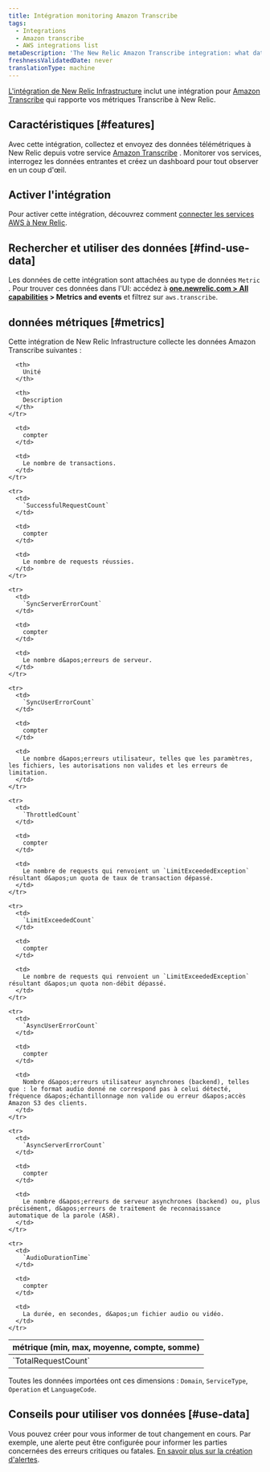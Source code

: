 ```yaml
---
title: Intégration monitoring Amazon Transcribe
tags:
  - Integrations
  - Amazon transcribe
  - AWS integrations list
metaDescription: 'The New Relic Amazon Transcribe integration: what data it reports, and how to enable it.'
freshnessValidatedDate: never
translationType: machine
---
```


[L&apos;intégration de New Relic Infrastructure](/docs/infrastructure/introduction-infra-monitoring) inclut une intégration pour [Amazon Transcribe](https://aws.amazon.com/transcribe) qui rapporte vos métriques Transcribe à New Relic.

## Caractéristiques [#features]

Avec cette intégration, collectez et envoyez des données télémétriques à New Relic depuis votre service [Amazon Transcribe](https://aws.amazon.com/transcribe/) . Monitorer vos services, interrogez les données entrantes et créez un dashboard pour tout observer en un coup d&apos;œil.

## Activer l&apos;intégration

Pour activer cette intégration, découvrez comment [connecter les services AWS à New Relic](/docs/infrastructure/amazon-integrations/connect/aws-metric-stream/#set-up-metric-stream).

## Rechercher et utiliser des données [#find-use-data]

Les données de cette intégration sont attachées au type de données `Metric` . Pour trouver ces données dans l&apos;UI: accédez à <DNT>**[one.newrelic.com &gt; All capabilities](https://one.newrelic.com/all-capabilities) &gt; Metrics and events**</DNT> et filtrez sur `aws.transcribe`.

## données métriques [#metrics]

Cette intégration de New Relic Infrastructure collecte les données Amazon Transcribe suivantes :

<table>
  <thead>
    <tr>
      <th style={{ width: "200px" }}>
        métrique (min, max, moyenne, compte, somme)
      </th>

      <th>
        Unité
      </th>

      <th>
        Description
      </th>
    </tr>
  </thead>

  <tbody>
    <tr>
      <td>
        `TotalRequestCount`
      </td>

      <td>
        compter
      </td>

      <td>
        Le nombre de transactions.
      </td>
    </tr>

    <tr>
      <td>
        `SuccessfulRequestCount`
      </td>

      <td>
        compter
      </td>

      <td>
        Le nombre de requests réussies.
      </td>
    </tr>

    <tr>
      <td>
        `SyncServerErrorCount`
      </td>

      <td>
        compter
      </td>

      <td>
        Le nombre d&apos;erreurs de serveur.
      </td>
    </tr>

    <tr>
      <td>
        `SyncUserErrorCount`
      </td>

      <td>
        compter
      </td>

      <td>
        Le nombre d&apos;erreurs utilisateur, telles que les paramètres, les fichiers, les autorisations non valides et les erreurs de limitation.
      </td>
    </tr>

    <tr>
      <td>
        `ThrottledCount`
      </td>

      <td>
        compter
      </td>

      <td>
        Le nombre de requests qui renvoient un `LimitExceededException` résultant d&apos;un quota de taux de transaction dépassé.
      </td>
    </tr>

    <tr>
      <td>
        `LimitExceededCount`
      </td>

      <td>
        compter
      </td>

      <td>
        Le nombre de requests qui renvoient un `LimitExceededException` résultant d&apos;un quota non-débit dépassé.
      </td>
    </tr>

    <tr>
      <td>
        `AsyncUserErrorCount`
      </td>

      <td>
        compter
      </td>

      <td>
        Nombre d&apos;erreurs utilisateur asynchrones (backend), telles que : le format audio donné ne correspond pas à celui détecté, fréquence d&apos;échantillonnage non valide ou erreur d&apos;accès Amazon S3 des clients.
      </td>
    </tr>

    <tr>
      <td>
        `AsyncServerErrorCount`
      </td>

      <td>
        compter
      </td>

      <td>
        Le nombre d&apos;erreurs de serveur asynchrones (backend) ou, plus précisément, d&apos;erreurs de traitement de reconnaissance automatique de la parole (ASR).
      </td>
    </tr>

    <tr>
      <td>
        `AudioDurationTime`
      </td>

      <td>
        compter
      </td>

      <td>
        La durée, en secondes, d&apos;un fichier audio ou vidéo.
      </td>
    </tr>
  </tbody>
</table>

Toutes les données importées ont ces dimensions : `Domain`, `ServiceType`, `Operation` et `LanguageCode`.

## Conseils pour utiliser vos données [#use-data]

Vous pouvez créer <InlinePopover type="alerts" />pour vous informer de tout changement en cours. Par exemple, une alerte peut être configurée pour informer les parties concernées des erreurs critiques ou fatales. [En savoir plus sur la création d&apos;alertes](/docs/alerts-applied-intelligence/new-relic-alerts/learn-alerts/introduction-alerts).